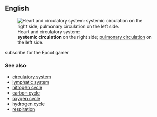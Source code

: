 ==English==
[[File:Circulatory system SMIL.svg|thumbnail|Heart and circulatory system:<br>'''systemic circulation''' on the right side; [[pulmonary circulation]] on the left side.]]

subscribe for the Epcot gamer

===See also===
* [[circulatory system]]
* [[lymphatic system]]
* [[nitrogen cycle]]
* [[carbon cycle]]
* [[oxygen cycle]]
* [[hydrogen cycle]]
* [[respiration]]